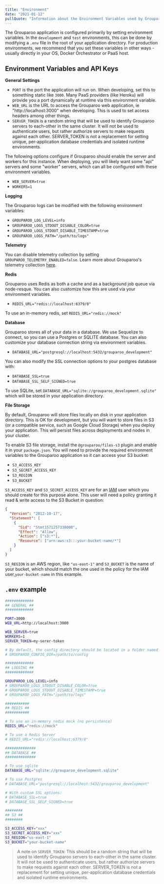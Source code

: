 ```yaml
---
title: "Environment"
date: "2021-01-12"
pullQuote: "Information about the Environment Variables used by Grouparoo"
---
```


The Grouparoo application is configured primarily by setting environment variables. In the `development` and `test` environments, this can be done by modifying a `.env` file in the root of your application directory. For production environments, we recommend that you set these variables in other ways - usually directly in your OS, Docker Orchestrator or PaaS host.

## Environment Variables and API Keys

**General Settings**

- `PORT` is the port the application will run on. When developing, set this to something static like `3000`. Many PaaS providers (like Heroku) will provide you a port dynamically at runtime via this environment variable.
- `WEB_URL` is the URL to access the Grouparoo web application, ie "http://localhost:3000" when developing. This is used to set access headers among other things.
- `SERVER_TOKEN` is a random string that will be used to identify Grouparoo servers to each-other in the same cluster. It will not be used to authenticate users, but rather authorize servers to make requests against each other. SERVER_TOKEN is not a replacement for setting unique, per-application database credentials and isolated runtime environments.

The following options configure if Grouparoo should enable the server and workers for this instance. When deploying, you will likely want some "api" servers and some "worker" servers, which can all be configured with these environment variables.

- `WEB_SERVER=true`
- `WORKERS=1`

**Logging**

The Grouparoo logs can be modified with the following environment variables:

- `GROUPAROO_LOG_LEVEL=info`
- `GROUPAROO_LOGS_STDOUT_DISABLE_COLOR=true`
- `GROUPAROO_LOGS_STDOUT_DISABLE_TIMESTAMP=true`
- `GROUPAROO_LOGS_PATH="/path/to/logs"`

**Telemetry**

You can disable telemetry collection by setting `GROUPAROO_TELEMETRY_ENABLED=false`. Learn more about Grouparoo's telemetry collection [here](/docs/deployment/telemetry).

**Redis**

Grouparoo uses Redis as both a cache and as a background job queue via node-resque. You can also customize how this are used via your environment variables.

- `REDIS_URL="redis://localhost:6379/0"`

To use an in-memory redis, set `REDIS_URL="redis://mock"`

**Database**

Grouparoo stores all of your data in a database. We use Sequelize to connect, so you can use a Postgres or SQLITE database. You can also customize your database connection string via environment variables.

- `DATABASE_URL="postgresql://localhost:5432/grouparoo_development"`

You can also modify the SSL connection options to your postgres database with:

- `DATABASE_SSL=true`
- `DATABASE_SSL_SELF_SIGNED=true`

To use SQLite, set `DATABASE_URL="sqlite://grouparoo_development.sqlite"` which will be stored in your application directory.

**File Storage**

By default, Grouparoo will store files locally on disk in your application directory. This is OK for development, but you will want to store files in S3 (or a compatible service, such as Google Cloud Storage) when you deploy your application. This will persist files across deployments and nodes in your cluster.

To enable S3 file storage, install the `@grouparoo/files-s3` plugin and enable it in your `package.json`. You will need to provide the required environment variables to the Grouparoo application so it can access your S3 bucket:

- `S3_ACCESS_KEY`
- `S3_SECRET_ACCESS_KEY`
- `S3_REGION`
- `S3_BUCKET`

`S3_ACCESS_KEY` and `S3_SECRET_ACCESS_KEY` are for an [IAM](https://console.aws.amazon.com/iam/home) user which you should create for this purpose alone. This user will need a policy granting it read & write access to the S3 Bucket in question:

```json
{
  "Version": "2012-10-17",
  "Statement": [
    {
      "Sid": "Stmt1571257330000",
      "Effect": "Allow",
      "Action": ["s3:*"],
      "Resource": ["arn:aws:s3:::your-bucket-name/*"]
    }
  ]
}
```

`S3_REGION` is an AWS region, like `"us-east-1"` and `S3_BUCKET` is the name of your bucket, which should match the one used in the policy for the IAM user,`your-bucket-name` in this example.

## `.env` example

```bash
#############
## GENERAL ##
#############

PORT=3000
WEB_URL=http://localhost:3000

WEB_SERVER=true
WORKERS=1
SERVER_TOKEN=my-serer-token

# By default, the config directory should be located in a folder named "config" within the root of your project.  You can change that with `GROUPAROO_CONFIG_DIR`
# GROUPAROO_CONFIG_DIR=/path/to/config

#############
## LOGGING ##
#############

GROUPAROO_LOG_LEVEL=info
# GROUPAROO_LOGS_STDOUT_DISABLE_COLOR=true
# GROUPAROO_LOGS_STDOUT_DISABLE_TIMESTAMP=true
# GROUPAROO_LOGS_PATH="/path/to/logs"

###########
## REDIS ##
###########

# To use an in-memory redis mock (no persistence)
REDIS_URL="redis://mock"

# To use a Redis Server
# REDIS_URL="redis://localhost:6379/0"

##############
## DATABASE ##
##############

# To use sqlite
DATABASE_URL="sqlite://grouparoo_development.sqlite"

# To use Postgres
# DATABASE_URL="postgresql://localhost:5432/grouparoo_development"

# With custom SSL options:
# DATABASE_SSL=true
# DATABASE_SSL_SELF_SIGNED=true

########
## S3 ##
########

S3_ACCESS_KEY="xxx"
S3_SECRET_ACCESS_KEY="xxx"
S3_REGION="us-east-1"
S3_BUCKET="your-bucket-name"
```

> A note on `SERVER_TOKEN`: This should be a random string that will be used to identify Grouparoo servers to each-other in the same cluster. It will not be used to authenticate users, but rather authorize servers to make requests against each other. SERVER_TOKEN is not a replacement for setting unique, per-application database credentials and isolated runtime environments.
